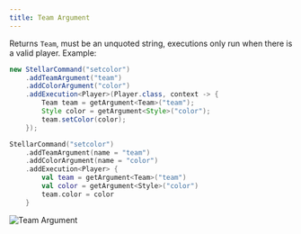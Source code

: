 ```yaml
---
title: Team Argument
---
```



Returns `Team`, must be an unquoted string, executions only run when there is a valid player. Example:

```java tab="Java"
new StellarCommand("setcolor")
    .addTeamArgument("team")
    .addColorArgument("color")
    .addExecution<Player>(Player.class, context -> {
        Team team = getArgument<Team>("team");
        Style color = getArgument<Style>("color");
        team.setColor(color);
    });
```
```kotlin tab="Kotlin
StellarCommand("setcolor")
    .addTeamArgument(name = "team")
    .addColorArgument(name = "color")
    .addExecution<Player> {
        val team = getArgument<Team>("team")
        val color = getArgument<Style>("color")
        team.color = color
    }
```

![Team Argument](https://cdn.undefinedcreations.com/stellar/gifs/scoreboard/team.gif)